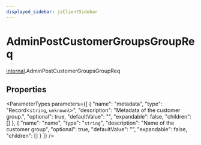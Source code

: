 ```yaml
---
displayed_sidebar: jsClientSidebar
---
```



# AdminPostCustomerGroupsGroupReq

[internal](../../modules/internal.mdx).AdminPostCustomerGroupsGroupReq

## Properties

<ParameterTypes parameters={[
  {
    "name": "metadata",
    "type": "Record<`string`, `unknown`\\>",
    "description": "Metadata of the customer group.",
    "optional": true,
    "defaultValue": "",
    "expandable": false,
    "children": []
  },
  {
    "name": "name",
    "type": "`string`",
    "description": "Name of the customer group",
    "optional": true,
    "defaultValue": "",
    "expandable": false,
    "children": []
  }
]} />
